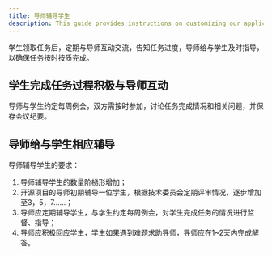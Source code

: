 ```yaml
---
title: 导师辅导学生
description: This guide provides instructions on customizing our application.
---
```


学生领取任务后，定期与导师互动交流，告知任务进度，导师给与学生及时指导，以确保任务按时按质完成。

## 学生完成任务过程积极与导师互动
导师与学生约定每周例会，双方需按时参加，讨论任务完成情况和相关问题，并保存会议纪要。

## 导师给与学生相应辅导
导师辅导学生的要求：
1. 导师辅导学生的数量阶梯形增加；
2. 开源项目的导师初期辅导一位学生，根据技术委员会定期评审情况，逐步增加至3，5，7……；
3. 导师应定期辅导学生，与学生约定每周例会，对学生完成任务的情况进行监督、指导；
4. 导师应积极回应学生，学生如果遇到难题求助导师，导师应在1~2天内完成解答。
